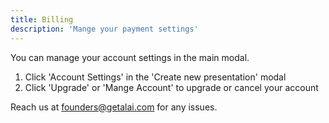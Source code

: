 ```yaml
---
title: Billing
description: 'Mange your payment settings'
---
```


You can manage your account settings in the main modal.

1. Click 'Account Settings' in the 'Create new presentation' modal
2. Click 'Upgrade' or 'Mange Account' to upgrade or cancel your account

Reach us at founders@getalai.com for any issues.